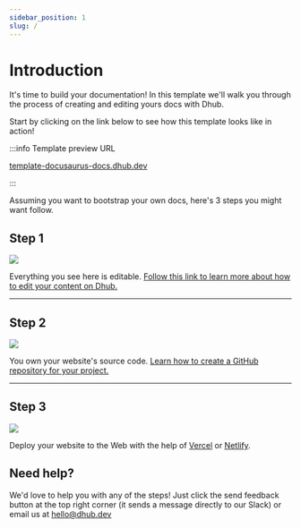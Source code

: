 ```yaml
---
sidebar_position: 1
slug: /
---
```


# Introduction

It's time to build your documentation! In this template we'll walk you through the process of creating and editing yours docs with Dhub.

Start by clicking on the link below to see how this template looks like in action!

:::info Template preview URL

[template-docusaurus-docs.dhub.dev](http://template-docusaurus-docs.dhub.dev)

:::

Assuming you want to bootstrap your own docs, here's 3 steps you might want follow.

## Step 1

[![](/img/step-1.png)](/edit)

Everything you see here is editable. [Follow this link to learn more about how to edit your content on Dhub.](edit.mdx)

---

## **Step 2**

[![](/img/step-2.png)](/push-to-github)

You own your website's source code. [Learn how to create a GitHub repository for your project.](intro.mdx)

---

## **Step 3**

[![](/img/step-3.png)](/deploy-website)

Deploy your website to the Web with the help of [Vercel](https://vercel.com) or [Netlify](https://netlify.com).

## Need help?

We'd love to help you with any of the steps! Just click the send feedback button at the top right corner (it sends a message directly to our Slack) or email us at [hello@dhub.dev](mailto:hello@dhub.dev)

&#x20;
